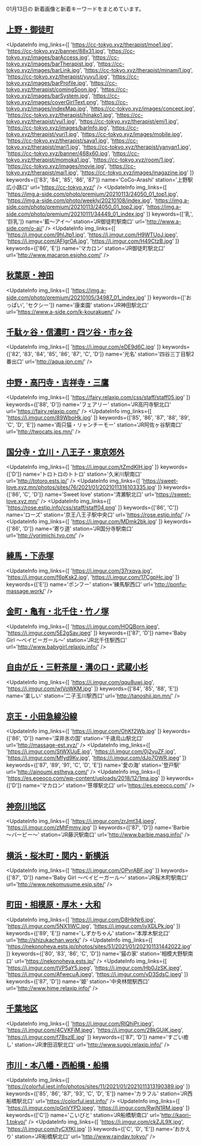

01月13日の
新着画像と新着キーワードをまとめています。

<DmmAffiliateIns />

## [上野・御徒町](/busty/0070)
<UpdateInfo
    img_links={[
    'https://cc-tokyo.xyz/therapist/moe1.jpg',
    'https://cc-tokyo.xyz/banner/88x31.jpg',
    'https://cc-tokyo.xyz/images/barAccess.jpg',
    'https://cc-tokyo.xyz/images/barTherapist.jpg',
    'https://cc-tokyo.xyz/images/barLink.jpg',
    'https://cc-tokyo.xyz/therapist/minami1.jpg',
    'https://cc-tokyo.xyz/therapist/yuyu1.jpg',
    'https://cc-tokyo.xyz/images/barProfile.jpg',
    'https://cc-tokyo.xyz/therapist/comingSoon.jpg',
    'https://cc-tokyo.xyz/images/barSystem.jpg',
    'https://cc-tokyo.xyz/images/coverGirlText.png',
    'https://cc-tokyo.xyz/images/indexMap.jpg',
    'https://cc-tokyo.xyz/images/concept.jpg',
    'https://cc-tokyo.xyz/therapist/hinako1.jpg',
    'https://cc-tokyo.xyz/therapist/yui1.jpg',
    'https://cc-tokyo.xyz/therapist/emi1.jpg',
    'https://cc-tokyo.xyz/images/barInfo.jpg',
    'https://cc-tokyo.xyz/therapist/yuri1.jpg',
    'https://cc-tokyo.xyz/images/mobile.jpg',
    'https://cc-tokyo.xyz/therapist/saya1.jpg',
    'https://cc-tokyo.xyz/therapist/mari1.jpg',
    'https://cc-tokyo.xyz/therapist/yanyan1.jpg',
    'https://cc-tokyo.xyz/banner/468x60.jpg',
    'https://cc-tokyo.xyz/therapist/momoka1.jpg',
    'https://cc-tokyo.xyz/room/1.jpg',
    'https://cc-tokyo.xyz/images/movie.jpg',
    'https://cc-tokyo.xyz/therapist/mai1.jpg',
    'https://cc-tokyo.xyz/images/magazine.jpg'
    ]}
    keywords={['83', '84', '85', '86', '87']}
    name='CoCo-Arashi'
    station='上野駅広小路口'
    url='https://cc-tokyo.xyz/'
/>
<UpdateInfo
    img_links={[
    'https://img.a-side.com/photo/premium/20210113/24050_01_top1.jpg',
    'https://img.a-side.com/photo/weekly/20210108/index.jpg',
    'https://img.a-side.com/photo/premium/20210113/24050_01_top2.jpg',
    'https://img.a-side.com/photo/premium/20210111/34449_01_index.jpg'
    ]}
    keywords={['乳', '巨乳']}
    name='藍～アイ～'
    station='JR御徒町駅南口'
    url='http://www.a-side.com/o-ai/'
/>
<UpdateInfo
    img_links={[
    'https://i.imgur.com/9hlJtp1.jpg',
    'https://i.imgur.com/H9WTUoJ.jpeg',
    'https://i.imgur.com/AFlgrOA.jpg',
    'https://i.imgur.com/H49CtzB.jpg'
    ]}
    keywords={['86', 'E']}
    name='マカロン'
    station='JR御徒町駅北口'
    url='http://www.macaron.esjoho.com/'
/>
<DmmAffiliateIns />

## [秋葉原・神田](/busty/0080)
<UpdateInfo
    img_links={[
    'https://img.a-side.com/photo/premium/20210105/34987_01_index.jpg'
    ]}
    keywords={['おっぱい', 'セクシー']}
    name='康楽園'
    station='JR神田駅北口'
    url='https://www.a-side.com/k-kourakuen/'
/>
<DmmAffiliateIns />

## [千駄ヶ谷・信濃町・四ツ谷・市ヶ谷](/busty/0150)
<UpdateInfo
    img_links={[
    'https://i.imgur.com/eDE9d6C.jpg'
    ]}
    keywords={['82', '83', '84', '85', '86', '87', 'C', 'D']}
    name='光名'
    station='四谷三丁目駅2番出口'
    url='http://aqua.jpn.cm/'
/>
<DmmAffiliateIns />

## [中野・高円寺・吉祥寺・三鷹](/busty/0180)
<UpdateInfo
    img_links={[
    'https://fairy.relaxjp.com/css/staff/staff05.jpg'
    ]}
    keywords={['88', 'D']}
    name='フェアリー'
    station='JR高円寺駅北口'
    url='https://fairy.relaxjp.com/'
/>
<UpdateInfo
    img_links={[
    'https://i.imgur.com/89WboHk.jpg'
    ]}
    keywords={['85', '86', '87', '88', '89', 'C', 'D', 'E']}
    name='両只猫・リャンチーモー'
    station='JR阿佐ヶ谷駅南口'
    url='http://twocats.jps.mn/'
/>
<DmmAffiliateIns />

## [国分寺・立川・八王子・東京郊外](/busty/0200)
<UpdateInfo
    img_links={[
    'https://i.imgur.com/tZmdKlH.jpg'
    ]}
    keywords={['D']}
    name='トロトロのトトロ'
    station='久米川駅南口'
    url='http://totoro.ests.jp/'
/>
<UpdateInfo
    img_links={[
    'https://sweet-love.xyz.mn/photos/sites/76/2021/01/2021011316103335.jpg'
    ]}
    keywords={['86', 'C', 'D']}
    name='Sweet love'
    station='清瀬駅北口'
    url='https://sweet-love.xyz.mn/'
/>
<UpdateInfo
    img_links={[
    'https://rose.estjp.info/css/staff/staff04.png'
    ]}
    keywords={['86', 'C']}
    name='ローズ'
    station='京王八王子駅中央口'
    url='https://rose.estjp.info/'
/>
<UpdateInfo
    img_links={[
    'https://i.imgur.com/MDmk2bk.jpg'
    ]}
    keywords={['86', 'D']}
    name='寄り道'
    station='JR国分寺駅南口'
    url='http://yorimichi.tyo.cm/'
/>
<DmmAffiliateIns />

## [練馬・下赤塚](/busty/0220)
<UpdateInfo
    img_links={[
    'https://i.imgur.com/37rxqva.jpg',
    'https://i.imgur.com/f6pKsk2.jpg',
    'https://i.imgur.com/17CgpHc.jpg'
    ]}
    keywords={['E']}
    name='ポンフー'
    station='練馬駅西口'
    url='http://ponfu-massage.work/'
/>
<DmmAffiliateIns />

## [金町・亀有・北千住・竹ノ塚](/busty/0230)
<UpdateInfo
    img_links={[
    'https://i.imgur.com/HOQBorn.jpeg',
    'https://i.imgur.com/5E2gSav.jpeg'
    ]}
    keywords={['87', 'D']}
    name='Baby Girl ～ベイビーガール～'
    station='JR北千住駅西口'
    url='http://www.babygirl.relaxjp.info/'
/>
<DmmAffiliateIns />

## [自由が丘・三軒茶屋・溝の口・武蔵小杉](/busty/0250)
<UpdateInfo
    img_links={[
    'https://i.imgur.com/qqu8uwj.jpg',
    'https://i.imgur.com/wIVoWKM.jpg'
    ]}
    keywords={['84', '85', '88', 'E']}
    name='楽しい'
    station='二子玉川駅西口'
    url='http://tanoshii.jpn.mn/'
/>
<DmmAffiliateIns />

## [京王・小田急線沿線](/busty/0260)
<UpdateInfo
    img_links={[
    'https://i.imgur.com/OhKf2Wb.jpg'
    ]}
    keywords={['86', 'D']}
    name='深井氷の国'
    station='千歳烏山駅北口'
    url='http://massage-est.xyz/'
/>
<UpdateInfo
    img_links={[
    'https://i.imgur.com/StWXUuE.jpg',
    'https://i.imgur.com/0j2yuZF.jpg',
    'https://i.imgur.com/Mfyd9Kv.jpg',
    'https://i.imgur.com/dJo7OWR.jpeg'
    ]}
    keywords={['87', '89', '91', 'C', 'D', 'E']}
    name='愛の海'
    station='登戸駅'
    url='http://ainoumi.estheya.com/'
/>
<UpdateInfo
    img_links={[
    'https://es.eoeoco.com/wp-content/uploads/2018/12/1ma.jpg'
    ]}
    keywords={['D']}
    name='マカロン'
    station='笹塚駅北口'
    url='https://es.eoeoco.com/'
/>
<DmmAffiliateIns />

## [神奈川地区](/busty/0300)
<UpdateInfo
    img_links={[
    'https://i.imgur.com/zrJmt34.jpeg',
    'https://i.imgur.com/zMtFmmy.jpg'
    ]}
    keywords={['87', 'D']}
    name='Barbie ～バービー～'
    station='JR藤沢駅南口'
    url='http://www.barbie.masg.info/'
/>
<DmmAffiliateIns />

## [横浜・桜木町・関内・新横浜](/busty/0310)
<UpdateInfo
    img_links={[
    'https://i.imgur.com/OPvrABF.jpg'
    ]}
    keywords={['87', 'D']}
    name='Baby Girl ～ベイビーガール～'
    station='JR桜木町駅南口'
    url='http://www.nekomusume.esjp.site/'
/>
<DmmAffiliateIns />

## [町田・相模原・厚木・大和](/busty/0330)
<UpdateInfo
    img_links={[
    'https://i.imgur.com/D8HkNr6.jpg',
    'https://i.imgur.com/5NX1IWC.jpg',
    'https://i.imgur.com/iyXDLPk.jpg'
    ]}
    keywords={['89', 'E']}
    name='しずかちゃん'
    station='本厚木駅北口'
    url='http://shizukachan.work/'
/>
<UpdateInfo
    img_links={[
    'https://nekonoheya.ests.jp/photos/sites/51/2021/01/202101131442022.jpg'
    ]}
    keywords={['80', '83', '86', 'C', 'D']}
    name='猫の家'
    station='相模大野駅南口'
    url='https://nekonoheya.ests.jp/'
/>
<UpdateInfo
    img_links={[
    'https://i.imgur.com/tVP5aY5.jpeg',
    'https://i.imgur.com/Hb0JzSK.jpeg',
    'https://i.imgur.com/AfwecuA.jpeg',
    'https://i.imgur.com/yD3SdsC.jpeg'
    ]}
    keywords={['87', 'D']}
    name='姫'
    station='中央林間駅西口'
    url='http://www.hime.relaxjp.info/'
/>
<DmmAffiliateIns />

## [千葉地区](/busty/0500)
<UpdateInfo
    img_links={[
    'https://i.imgur.com/RlQhjPr.jpeg',
    'https://i.imgur.com/4CVKFiM.jpeg',
    'https://i.imgur.com/28kGUiK.jpeg',
    'https://i.imgur.com/f7BszlE.jpg'
    ]}
    keywords={['87', 'D']}
    name='すごい癒し'
    station='JR津田沼駅北口'
    url='http://www.sugoi.relaxjp.info/'
/>
<DmmAffiliateIns />

## [市川・本八幡・西船橋・船橋](/busty/0510)
<UpdateInfo
    img_links={[
    'https://colorful.iest.info/photos/sites/11/2021/01/2021011313190389.jpg'
    ]}
    keywords={['85', '86', '87', '93', 'C', 'D', 'E']}
    name='カラフル'
    station='JR西船橋駅北口'
    url='https://colorful.iest.info/'
/>
<UpdateInfo
    img_links={[
    'https://i.imgur.com/pGnVYPD.jpeg',
    'https://i.imgur.com/RwjN1RM.jpeg'
    ]}
    keywords={['C']}
    name='こいびと'
    station='JR船橋駅南口'
    url='http://kaori-1.tokyo/'
/>
<UpdateInfo
    img_links={[
    'https://i.imgur.com/ckZJL9X.jpg',
    'https://i.imgur.com/tyCXfKI.jpg'
    ]}
    keywords={['C', 'D', 'E']}
    name='おかえり'
    station='JR船橋駅北口'
    url='http://www.rainday.tokyo/'
/>
<DmmAffiliateIns />

<DmmAffiliateScript />
